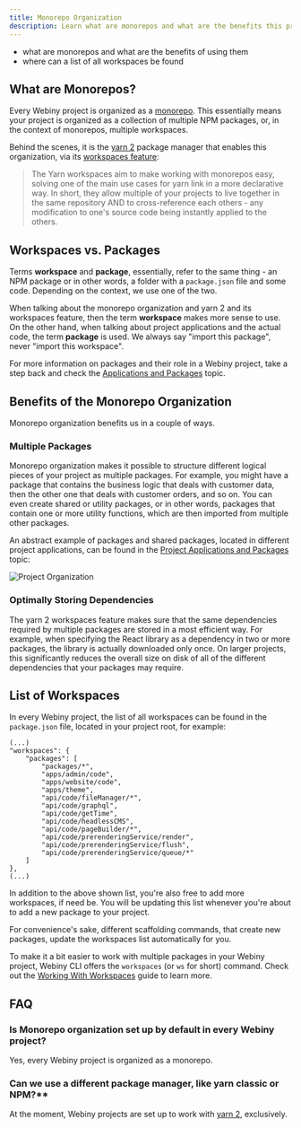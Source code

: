 ```yaml
---
title: Monorepo Organization
description: Learn what are monorepos and what are the benefits this project organization brings.
---
```



<Alert type="success" title="WHAT YOU’LL LEARN">

- what are monorepos and what are the benefits of using them
- where can a list of all workspaces be found

</Alert>

## What are Monorepos?
Every Webiny project is organized as a [monorepo](https://www.atlassian.com/git/tutorials/monorepos). This essentially means your project is organized as a collection of multiple NPM packages, or, in the context of monorepos, multiple workspaces.

Behind the scenes, it is the [yarn 2](https://yarnpkg.com/) package manager that enables this organization, via its [workspaces feature](https://yarnpkg.com/features/workspaces):

> The Yarn workspaces aim to make working with monorepos easy, solving one of the main use cases for yarn link in a more declarative way. In short, they allow multiple of your projects to live together in the same repository AND to cross-reference each others - any modification to one's source code being instantly applied to the others.

## Workspaces vs. Packages
Terms **workspace** and **package**, essentially, refer to the same thing - an NPM package or in other words, a folder with a `package.json` file and some code. Depending on the context, we use one of the two.

When talking about the monorepo organization and yarn 2 and its workspaces feature, then the term **workspace** makes more sense to use. On the other hand, when talking about project applications and the actual code, the term **package** is used. We always say "import this package", never "import this workspace".

<Alert type="info">

For more information on packages and their role in a Webiny project, take a step back and check the [Applications and Packages](/docs/key-topics/project-organization/project-applications-and-packages) topic.

</Alert>

## Benefits of the Monorepo Organization
Monorepo organization benefits us in a couple of ways.

### Multiple Packages
Monorepo organization makes it possible to structure different logical pieces of your project as multiple packages. For example, you might have a package that contains the business logic that deals with customer data, then the other one that deals with customer orders, and so on. You can even create shared or utility packages, or in other words, packages that contain one or more utility functions, which are then imported from multiple other packages.

An abstract example of packages and shared packages, located in different project applications, can be found in the [Project Applications and Packages](/docs/key-topics/project-organization/project-applications-and-packages) topic:

![Project Organization](./assets/project-applications-and-packages/project-organization.png)

### Optimally Storing Dependencies
The yarn 2 workspaces feature makes sure that the same dependencies required by multiple packages are stored in a most efficient way. For example, when specifying the React library as a dependency in two or more packages, the library is actually downloaded only once. On larger projects, this significantly reduces the overall size on disk of all of the different dependencies that your packages may require.

## List of Workspaces
In every Webiny project, the list of all workspaces can be found in the `package.json` file, located in your project root, for example:

```
(...)
"workspaces": {
    "packages": [
        "packages/*",
        "apps/admin/code",
        "apps/website/code",
        "apps/theme",
        "api/code/fileManager/*",
        "api/code/graphql",
        "api/code/getTime",
        "api/code/headlessCMS",
        "api/code/pageBuilder/*",
        "api/code/prerenderingService/render",
        "api/code/prerenderingService/flush",
        "api/code/prerenderingService/queue/*"
    ]
},
(...)
```
In addition to the above shown list, you're also free to add more workspaces, if need be. You will be updating this list whenever you're about to add a new package to your project.

<Alert type="info">

For convenience's sake, different scaffolding commands, that create new packages, update the workspaces list automatically for you.

</Alert>

<Alert type="info">

To make it a bit easier to work with multiple packages in your Webiny project, Webiny CLI offers the `workspaces` (or `ws` for short) command. Check out the [Working With Workspaces](/docs/how-to-guides/working-with-workspaces) guide to learn more.

</Alert>

## FAQ

### Is Monorepo organization set up by default in every Webiny project?

Yes, every Webiny project is organized as a monorepo.

### Can we use a different package manager, like yarn classic or NPM?**

At the moment, Webiny projects are set up to work with [yarn 2](https://yarnpkg.com/), exclusively.
